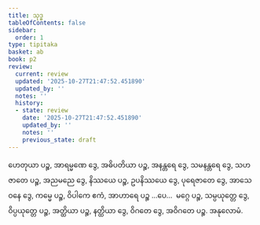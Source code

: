 ```yaml
---
title: သုဒ္ဓ
tableOfContents: false
sidebar:
  order: 1
type: tipitaka
basket: ab
book: p2
review:
  current: review
  updated: '2025-10-27T21:47:52.451890'
  updated_by: ''
  notes: ''
  history:
  - state: review
    date: '2025-10-27T21:47:52.451890'
    updated_by: ''
    notes: ''
    previous_state: draft
---
```



<ReviewStatus review={frontmatter.review} showDetails={true} />

<HypothesisAnnotation frontmatter={frontmatter} />

<DynamicBreadcrumb />

<Division number="48" book="p2" e="ch" v="38" p="269">

<Paragraph number="2218" book="p2">
ဟေတုယာ ပဉ္စ, အာရမ္မဏေ ဒွေ, အဓိပတိယာ ပဉ္စ, အနန္တရေ ဒွေ, သမနန္တရေ ဒွေ, သဟဇာတေ ပဉ္စ, အညမညေ ဒွေ, နိဿယေ ပဉ္စ, ဥပနိဿယေ ဒွေ, ပုရေဇာတေ ဒွေ, အာသေဝနေ ဒွေ, ကမ္မေ ပဉ္စ, ဝိပါကေ ဧကံ, အာဟာရေ ပဉ္စ …ပေ…  မဂ္ဂေ ပဉ္စ, သမ္ပယုတ္တေ ဒွေ, ဝိပ္ပယုတ္တေ ပဉ္စ, အတ္ထိယာ ပဉ္စ, နတ္ထိယာ ဒွေ, ဝိဂတေ ဒွေ, အဝိဂတေ ပဉ္စ.

</Paragraph>
</Division>

<Paragraph number="2219" type="center" book="p2">
အနုလောမံ.
</Paragraph>